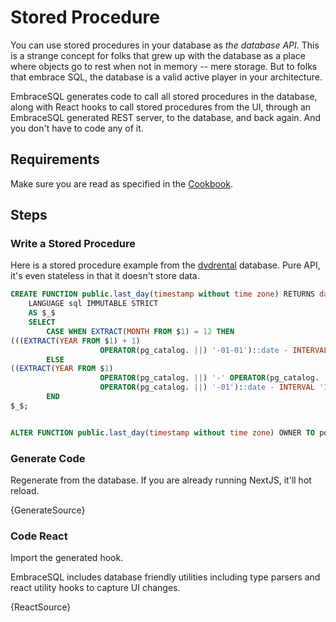 
# Stored Procedure

You can use stored procedures in your database as *the database API*. This is
a strange concept for folks that grew up with the database as a place where
objects go to rest when not in memory -- mere storage. But to folks that embrace
SQL, the database is a valid active player in your architecture.

EmbraceSQL generates code to call all stored procedures in the database, along
with React hooks to call stored procedures from the UI, through an EmbraceSQL
generated REST server, to the database, and back again. And you don't have to 
code any of it.

## Requirements

Make sure you are read as specified in the [Cookbook](./).

## Steps

### Write a Stored Procedure

Here is a stored procedure example from the [dvdrental](../../dvdrental.sql) 
database. Pure API, it's even stateless in that it doesn't store data.

```sql
CREATE FUNCTION public.last_day(timestamp without time zone) RETURNS date
    LANGUAGE sql IMMUTABLE STRICT
    AS $_$
    SELECT
        CASE WHEN EXTRACT(MONTH FROM $1) = 12 THEN
(((EXTRACT(YEAR FROM $1) + 1)
                    OPERATOR(pg_catalog. ||) '-01-01')::date - INTERVAL '1 day')::date
        ELSE
((EXTRACT(YEAR FROM $1)
                    OPERATOR(pg_catalog. ||) '-' OPERATOR(pg_catalog. ||)(EXTRACT(MONTH FROM $1) + 1)
                    OPERATOR(pg_catalog. ||) '-01')::date - INTERVAL '1 day')::date
        END
$_$;


ALTER FUNCTION public.last_day(timestamp without time zone) OWNER TO postgres;
```

### Generate Code

Regenerate from the database. If you are already running NextJS, it'll hot reload.

<CodeBlock language="shell" >
  {GenerateSource}
</CodeBlock>

### Code React

Import the generated hook. 

EmbraceSQL includes database friendly utilities including type parsers and
react utility hooks to capture UI changes.


<CodeBlock language="tsx" title="src/app/procedure/page.tsx" >
  {ReactSource}
</CodeBlock>